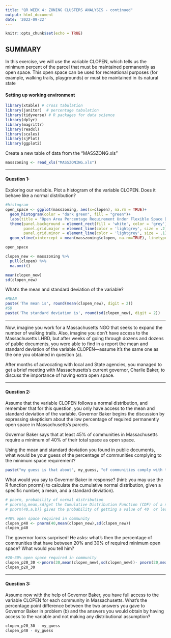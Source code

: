 ```yaml
---
title: "QR WEEK 4: ZONING CLUSTERS ANALYSIS - continued"
output: html_document
date: '2022-09-22'
---
```


```r
knitr::opts_chunk$set(echo = TRUE)
```

## SUMMARY

In this exercise, we will use the variable CLOPEN, which tells us the minimum percent of the parcel that must be maintained permanently as open space. This open space can be used for recreational purposes (for example, walking trails, playgrounds) or must be maintained in its natural state

#### Setting up working environment

```r
library(xtable) # cross tabulation
library(janitor)  # percentage tabulation
library(tidyverse) # R packages for data science
library(dplyr)
library(magrittr)
library(readxl)
library(scales) 
library(sjPlot)
library(ggplot2)
```


Create a new table of data from the "MASSZONG.xls"
```r
masszoning <- read_xls("MASSZONING.xls")
```
***
#### Question 1: 
Exploring our variable.
Plot a histogram of the variable CLOPEN. Does it behave like a normal distribution?

```r
#histogram
open_space <- ggplot(masszoning, aes(x=clopen), na.rm = TRUE)+
  geom_histogram(color = "dark green", fill = "green")+
  labs(title = "Open Area Percentage Requirement Under Flexible Space Development", x = 'open space % area', y = 'number of communities')+
  theme(panel.background = element_rect(fill = 'white', color = 'grey'),
        panel.grid.major = element_line(color = 'lightgrey', size = .2),
        panel.grid.minor = element_line(color = 'lightgrey', size = .1)) +
  geom_vline(xintercept = mean(masszoning$clopen, na.rm=TRUE), linetype = "dashed", color = 'grey')

open_space

clopen_new <- masszoning %>%
  pull(clopen) %>%
  na.omit()

mean(clopen_new)
sd(clopen_new)
```
What’s the mean and standard deviation of the variable?
```r
#MEAN
paste('The mean is', round(mean(clopen_new), digit = 2))
#SD
paste('The standard deviation is', round(sd(clopen_new), digit = 2))
```
***
Now, imagine you work for a Massachusetts NGO that seeks to expand the number of walking trails. Also, imagine you don’t have access to the Massachusetts LHRD, but after weeks of going through dozens and dozens of public documents, you were able to find in a report the mean and standard deviation of the variable CLOPEN—assume it’s the same one as the one you obtained in question (a).
 
After months of advocating with local and State agencies, you managed to get a brief meeting with Massachusetts’s current governor, Charlie Baker, to discuss the importance of having extra open space.

***
#### Question 2:  
Assume that the variable CLOPEN follows a normal distribution, and remember that for this question, you only have access to the mean and standard deviation of the variable. Governor Baker begins the discussion by expressing skepticism about the low percentage of required permanently open space in Massachusetts’s parcels.

Governor Baker says that at least 45% of communities in Massachusetts require a minimum of 40% of their total space as open space.

Using the mean and standard deviation you found in public documents, what would be your guess of the percentage of communities complying to the minimum space requirement? 

```r
paste("my guess is that about", my_guess, "of communities comply with the minimum space requirement")
```


What would you say to Governor Baker in response? (hint: you may use the R function pnorm() to calculate the cumulative normal distribution, given a specific number, a mean, and a standard deviation).

```r
# pnorm, probability of normal distribution
# pnorm(q,mean,sd)get the Cumulative Distribution Function (CDF) of a normal distribution for at value $q$ with a specific mean and sd.
# pnorm(40,a,b)} gives the probability of getting a value of 40  or less assuming a normal distribution with mean a and sd b.

#40% open space required in community
clopen_p40 <- pnorm(40,mean(clopen_new),sd(clopen_new))
clopen_p40
```
The governor looks surprised! He asks: what’s then the percentage of communities that have between 20% and 30% of required minimum open space? What would you tell him?
```r
#20~30% open space required in community
clopen_p20_30 <-pnorm(30,mean(clopen_new),sd(clopen_new))- pnorm(20,mean(clopen_new),sd(clopen_new))
clopen_p20_30
```


***
#### Question 3: 
Assume now with the help of Governor Baker, you have full access to the variable CLOPEN for each community in Massachusetts.
What’s the percentage point difference between the two answers you gave to Governor Baker in problem (b) and the answers you would obtain by having access to the variable and not making any distributional assumption?
```r
clopen_p20_30 - my_guess
clopen_p40 - my_guess
```



